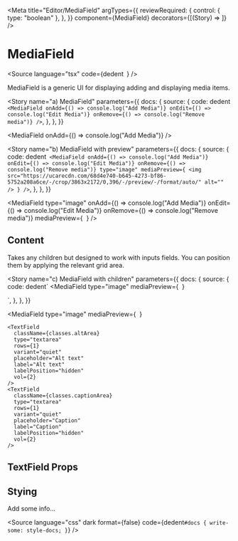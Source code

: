 
<Meta
  title="Editor/MediaField"
  argTypes={{
    reviewRequired: {
      control: { type: "boolean" },
    },
  }}
  component={MediaField}
  decorators={[(Story) => <Story />]}
/>

# MediaField

<Source
  language="tsx"
  code={dedent`
  `}
/>

MediaField is a generic UI for displaying adding and displaying media items.

<Story
  name="a) MediaField"
  parameters={{
    docs: {
      source: {
        code: dedent`
<MediaField
  onAdd={() => console.log("Add Media")}
  onEdit={() => console.log("Edit Media")}
  onRemove={() => console.log("Remove media")}
/>`,
      },
    },
  }}
>
  <MediaField onAdd={() => console.log("Add Media")} />
</Story>

<Source language="tsx" id="editor-mediafield--a-media-field" />

<Story
  name="b) MediaField with preview"
  parameters={{
    docs: {
      source: {
        code: dedent`
<MediaField
  onAdd={() => console.log("Add Media")}
  onEdit={() => console.log("Edit Media")}
  onRemove={() => console.log("Remove media")}
  type="image"
  mediaPreview={
    <img
      src="https://ucarecdn.com/68d4e740-b645-4273-bf86-5752a208a6ce/-/crop/3863x2172/0,396/-/preview/-/format/auto/"
      alt=""
    />
  }
/>`,
      },
    },
  }}
>
  <MediaField
    type="image"
    onAdd={() => console.log("Add Media")}
    onEdit={() => console.log("Edit Media")}
    onRemove={() => console.log("Remove media")}
    mediaPreview={
      <img
        src="https://ucarecdn.com/68d4e740-b645-4273-bf86-5752a208a6ce/-/crop/3863x2172/0,396/-/preview/-/format/auto/"
        alt=""
      />
    }
  />
</Story>

<Source language="tsx" id="editor-mediafield--b-media-field-with-preview" />

## Content

Takes any children but designed to work with inputs fields. You can position them by applying the relevant grid area.

<Story
  name="c) MediaField with children"
  parameters={{
    docs: {
      source: {
        code: dedent`
<MediaField
  type="image"
  mediaPreview={
    <img
      src="https://ucarecdn.com/68d4e740-b645-4273-bf86-5752a208a6ce/-/crop/3863x2172/0,396/-/preview/-/format/auto/"
      alt=""
    />
  }
>
  <TextField
    className={classes.altArea}
    type="textarea"
    rows={1}
    variant="quiet"
    placeholder="Alt text"
    label="Alt text"
    labelPosition="hidden"
    vol={2}
  />
  <TextField
    className={classes.captionArea}
    type="textarea"
    rows={1}
    variant="quiet"
    placeholder="Caption"
    label="Caption"
    labelPosition="hidden"
    vol={2}
  />
</MediaField>`,
      },
    },
  }}
>
  <MediaField
    type="image"
    mediaPreview={
      <img
        src="https://ucarecdn.com/68d4e740-b645-4273-bf86-5752a208a6ce/-/crop/3863x2172/0,396/-/preview/-/format/auto/"
        alt=""
      />
    }
  >
    <TextField
      className={classes.altArea}
      type="textarea"
      rows={1}
      variant="quiet"
      placeholder="Alt text"
      label="Alt text"
      labelPosition="hidden"
      vol={2}
    />
    <TextField
      className={classes.captionArea}
      type="textarea"
      rows={1}
      variant="quiet"
      placeholder="Caption"
      label="Caption"
      labelPosition="hidden"
      vol={2}
    />
  </MediaField>
</Story>

<Source language="tsx" id="editor-mediafield--c-media-field-with-children" />

## TextField Props

<ArgsTable of={MediaField} />

## Stying

Add some info...

<Source
  language="css"
  dark
  format={false}
  code={dedent`
    #docs {
      write-some: style-docs;
    }
  `}
/>
